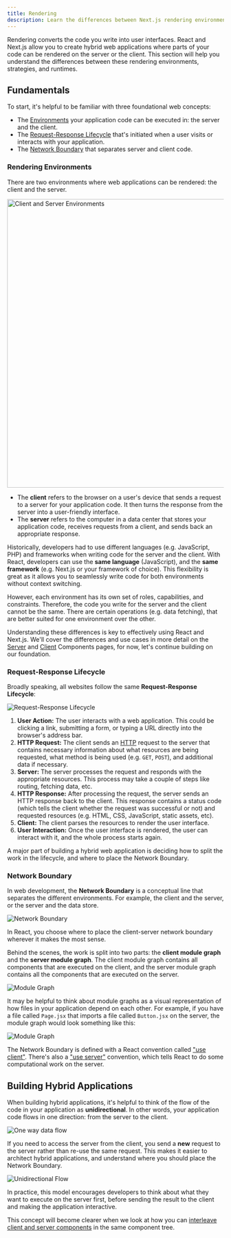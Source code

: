 ```yaml
---
title: Rendering
description: Learn the differences between Next.js rendering environments, strategies, and runtimes.
---
```


Rendering converts the code you write into user interfaces. React and Next.js allow you to create hybrid web applications where parts of your code can be rendered on the server or the client. This section will help you understand the differences between these rendering environments, strategies, and runtimes.

## Fundamentals

To start, it's helpful to be familiar with three foundational web concepts:

- The [Environments](#environments) your application code can be executed in: the server and the client.
- The [Request-Response Lifecycle](#request-response-lifecycle) that's initiated when a user visits or interacts with your application.
- The [Network Boundary](#network-boundary) that separates server and client code.

### Rendering Environments

There are two environments where web applications can be rendered: the client and the server.

<Image
  alt="Client and Server Environments"
  srcLight="/docs/light/client-and-server-environments.png"
  srcDark="/docs/dark/client-and-server-environments.png"
  width="1600"
  height="672"
/>

- The **client** refers to the browser on a user's device that sends a request to a server for your application code. It then turns the response from the server into a user-friendly interface.
- The **server** refers to the computer in a data center that stores your application code, receives requests from a client, and sends back an appropriate response.

Historically, developers had to use different languages (e.g. JavaScript, PHP) and frameworks when writing code for the server and the client. With React, developers can use the **same language** (JavaScript), and the **same framework** (e.g. Next.js or your framework of choice). This flexibility is great as it allows you to seamlessly write code for both environments without context switching.

However, each environment has its own set of roles, capabilities, and constraints. Therefore, the code you write for the server and the client cannot be the same. There are certain operations (e.g. data fetching), that are better suited for one environment over the other.

Understanding these differences is key to effectively using React and Next.js. We'll cover the differences and use cases in more detail on the [Server](/docs/app/building-your-application/rendering/server-components) and [Client](/docs/app/building-your-application/rendering/client-components) Components pages, for now, let's continue building on our foundation.

### Request-Response Lifecycle

Broadly speaking, all websites follow the same **Request-Response Lifecycle**:

<Image
  alt="Request-Response Lifecycle"
  srcLight="/docs/light/request-response-lifecycle.png"
  srcDark="/docs/dark/request-response-lifecycle.png"
  width=""
  height=""
/>

1. **User Action:** The user interacts with a web application. This could be clicking a link, submitting a form, or typing a URL directly into the browser's address bar.
2. **HTTP Request:** The client sends an [HTTP](https://developer.mozilla.org/en-US/docs/Web/HTTP) request to the server that contains necessary information about what resources are being requested, what method is being used (e.g. `GET`, `POST`), and additional data if necessary.
3. **Server:** The server processes the request and responds with the appropriate resources. This process may take a couple of steps like routing, fetching data, etc.
4. **HTTP Response:** After processing the request, the server sends an HTTP response back to the client. This response contains a status code (which tells the client whether the request was successful or not) and requested resources (e.g. HTML, CSS, JavaScript, static assets, etc).
5. **Client:** The client parses the resources to render the user interface.
6. **User Interaction:** Once the user interface is rendered, the user can interact with it, and the whole process starts again.

A major part of building a hybrid web application is deciding how to split the work in the lifecycle, and where to place the Network Boundary.

### Network Boundary

In web development, the **Network Boundary** is a conceptual line that separates the different environments. For example, the client and the server, or the server and the data store.

<Image
  alt="Network Boundary"
  srcLight="/docs/light/network-boundary.png"
  srcDark="/docs/dark/network-boundary.png"
  width=""
  height=""
/>

In React, you choose where to place the client-server network boundary wherever it makes the most sense.

Behind the scenes, the work is split into two parts: the **client module graph** and the **server module graph**. The client module graph contains all components that are executed on the client, and the server module graph contains all the components that are executed on the server.

<Image
  alt="Module Graph"
  srcLight="/docs/light/server-client-module-graph.png"
  srcDark="/docs/dark/server-client-module-graph.png"
  width=""
  height=""
/>

It may be helpful to think about module graphs as a visual representation of how files in your application depend on each other. For example, if you have a file called `Page.jsx` that imports a file called `Button.jsx` on the server, the module graph would look something like this:

<Image
  alt="Module Graph"
  srcLight="/docs/light/module-graph-example.png"
  srcDark="/docs/dark/module-graph-examples.png"
  width=""
  height=""
/>

The Network Boundary is defined with a React convention called ["use client"](). There's also a ["use server"]() convention, which tells React to do some computational work on the server.

## Building Hybrid Applications

When building hybrid applications, it's helpful to think of the flow of the code in your application as **unidirectional**. In other words, your application code flows in one direction: from the server to the client.

<Image
  alt="One way data flow"
  srcLight="/docs/light/one-way-data-flow.png"
  srcDark="/docs/dark/one-way-data-flow.png"
  width=""
  height=""
/>

If you need to access the server from the client, you send a **new** request to the server rather than re-use the same request. This makes it easier to architect hybrid applications, and understand where you should place the Network Boundary.

<Image
  alt="Unidirectional Flow"
  srcLight="/docs/light/unidirectional-flow.png"
  srcDark="/docs/dark/unidirectional-flow.png"
  width=""
  height=""
/>

In practice, this model encourages developers to think about what they want to execute on the server first, before sending the result to the client and making the application interactive.

This concept will become clearer when we look at how you can [interleave client and server components]() in the same component tree.

